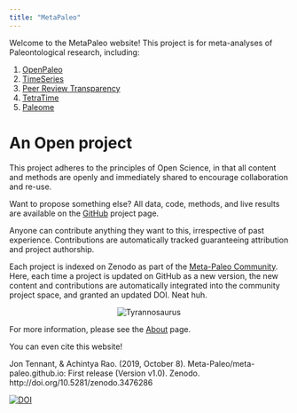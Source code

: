 ```yaml
---
title: "MetaPaleo"
---
```


Welcome to the MetaPaleo website! This project is for meta-analyses of Paleontological research, including:

 1. [OpenPaleo](https://meta-paleo.github.io/OpenPaleo.html)
 1. [TimeSeries](https://meta-paleo.github.io/TimeSeries.html)
 1. [Peer Review Transparency](https://meta-paleo.github.io/PeerReview.html)
 1. [TetraTime](https://github.com/Meta-Paleo/TetraTime)
 1. [Paleome](https://github.com/Meta-Paleo/Paleome)
 
# An Open project
 
This project adheres to the principles of Open Science, in that all content and methods are openly and immediately shared to encourage collaboration and re-use.

Want to propose something else? All data, code, methods, and live results are available on the [GitHub](https://github.com/Meta-Paleo/) project page. 

Anyone can contribute anything they want to this, irrespective of past experience. Contributions are automatically tracked guaranteeing attribution and project authorship.

Each project is indexed on Zenodo as part of the [Meta-Paleo Community](https://zenodo.org/communities/meta-paleo/). Here, each time a project is updated on GitHub as a new version, the new content and contributions are automatically integrated into the community project space, and granted an updated DOI. Neat huh.

<p align="center">
![Tyrannosaurus](Square_logo.png)\
</p>

For more information, please see the [About](https://meta-paleo.github.io/about.html) page.

You can even cite this website! 

Jon Tennant, & Achintya Rao. (2019, October 8). Meta-Paleo/meta-paleo.github.io: First release (Version v1.0). Zenodo. http://doi.org/10.5281/zenodo.3476286

<a href="https://doi.org/10.5281/zenodo.3476286"><img src="https://zenodo.org/badge/DOI/10.5281/zenodo.3476286.svg" alt="DOI"></a>



